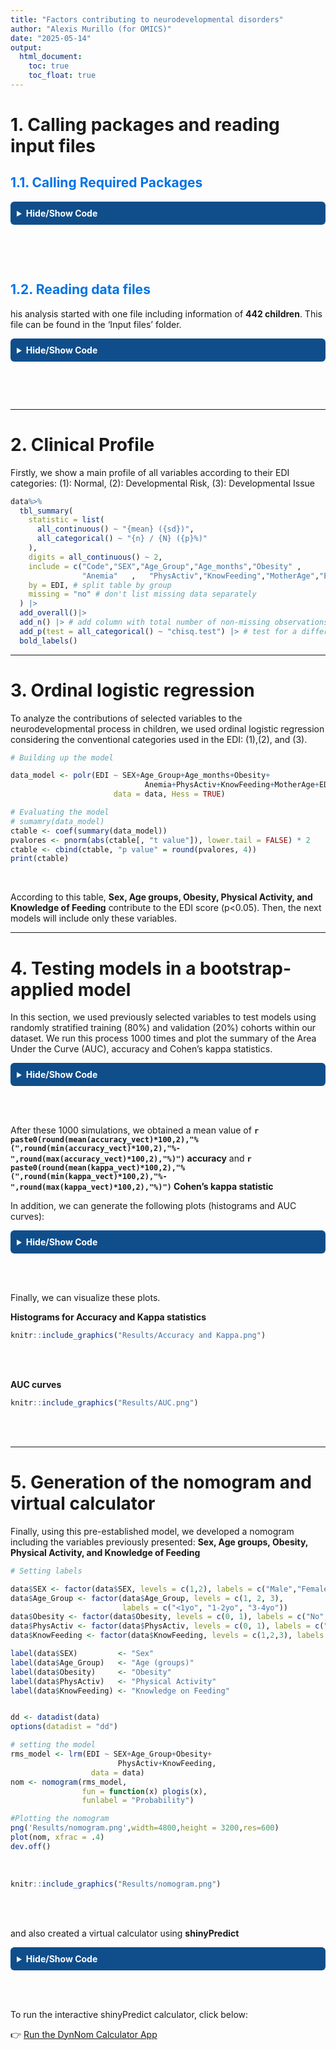 ```yaml
---
title: "Factors contributing to neurodevelopmental disorders"
author: "Alexis Murillo (for OMICS)"
date: "2025-05-14"
output: 
  html_document:
    toc: true
    toc_float: true
---
```


<style>
h2 {
  color: #0073e6;
}
</style>

# 1. Calling packages and reading input files

## 1.1. Calling Required Packages

<details>
<summary style="background-color:#104E8B; color:white; padding:10px; border-radius:6px; cursor:pointer; font-weight:bold;">Hide/Show Code</summary>

```r
library(caret)
library(dplyr)
library(effects)
library(gtsummary)
library(MASS)
library(pROC)
library(readxl)
library(rmarkdown)
library(rms)
library(tidyverse)
set.seed(1233)

```
</details> 

<br> <br>
```r

```
## 1.2. Reading data files

his analysis started with one file including information of **442 children**. This file can be found in the 'Input files' folder.

<details>
<summary style="background-color:#104E8B; color:white; padding:10px; border-radius:6px; cursor:pointer; font-weight:bold;">Hide/Show Code</summary>
```r

#Loading expression data
read_excel('Input File/BASE_OF.xlsx')->data

#Formatting data
data%>%
  mutate(SEX=factor(SEX,levels=c('1','2')),
         Age_Group=factor(Age_Group,levels=c('1','2','3')),
         Age_months=as.numeric(Age_months),
         EDI=factor(EDI,levels=c('1','2','3')),
         Obesity=factor(Obesity,levels=c('0','1')),
         Anemia=factor(Anemia,levels=c('0','1')),
         PhysActiv=factor(PhysActiv,levels=c('0','1')),
         KnowFeeding=factor(KnowFeeding,levels=c('1','2','3')),
         MotherAge=as.numeric(MotherAge),
         EDULevel=factor(EDULevel,levels=c('1','2','3','4','5'))
         )->data
data->data_calculator

```
</details>

<br> <br>
```r

```
\newpage
___

# 2. Clinical Profile

Firstly, we show a main profile of all variables according to their EDI categories:
(1): Normal, (2): Developmental Risk, (3): Developmental Issue

```r
data%>%
  tbl_summary(      
    statistic = list(
      all_continuous() ~ "{mean} ({sd})",
      all_categorical() ~ "{n} / {N} ({p}%)"
    ),
    digits = all_continuous() ~ 2,
    include = c("Code","SEX","Age_Group","Age_months","Obesity" ,   
                "Anemia"   ,   "PhysActiv","KnowFeeding","MotherAge","EDULevel" ),
    by = EDI, # split table by group
    missing = "no" # don't list missing data separately
  ) |> 
  add_overall()|> 
  add_n() |> # add column with total number of non-missing observations
  add_p(test = all_categorical() ~ "chisq.test") |> # test for a difference between groups
  bold_labels()
```
\newpage
___

# 3. Ordinal logistic regression

To analyze the contributions of selected variables to the neurodevelopmental process in children, we used ordinal logistic regression considering the conventional categories used in the EDI: (1),(2), and (3).

```r

# Building up the model

data_model <- polr(EDI ~ SEX+Age_Group+Age_months+Obesity+
                              Anemia+PhysActiv+KnowFeeding+MotherAge+EDULevel,
                       data = data, Hess = TRUE)

# Evaluating the model
# sumamry(data_model)
ctable <- coef(summary(data_model))
pvalores <- pnorm(abs(ctable[, "t value"]), lower.tail = FALSE) * 2
ctable <- cbind(ctable, "p value" = round(pvalores, 4))
print(ctable)
```
<br>

According to this table, **Sex, Age groups, Obesity, Physical Activity, and Knowledge of Feeding** contribute to the EDI score (p<0.05). Then, the next models will include only these variables.

\newpage
___

# 4. Testing models in a bootstrap-applied model

In this section, we used previously selected variables to test models using randomly stratified training (80%) and validation (20%) cohorts within our dataset. We run this process 1000 times and plot the summary of the Area Under the Curve (AUC), accuracy and Cohen’s kappa statistics.

<details>
<summary style="background-color:#104E8B; color:white; padding:10px; border-radius:6px; cursor:pointer; font-weight:bold;">Hide/Show Code</summary>
```r
# Number of iterations
n_reps <- 10

# Saving metrics
accuracy_vect <- numeric(n_reps)
kappa_vect <- numeric(n_reps)
labels_acu <- c()
pred_acu <- c()
probs_acu <- data.frame()

for (i in 1:n_reps) {
  
  # Random splitting training/validation cohorts
  trainIndex <- createDataPartition(data$EDI, p = 0.8, list = FALSE)
  training_data <- data[trainIndex, ]
  validation_data <- data[-trainIndex, ]
  
  # Traning the model
  data_model <- polr(EDI ~ SEX+Age_Group+Age_months+Obesity+
                              Anemia+PhysActiv+KnowFeeding+MotherAge+EDULevel,
                       data = training_data, Hess = TRUE)
  
  # Predicting results
  predictions <- predict(data_model, newdata = validation_data)
  probes <- predict(data_model, newdata = validation_data, type = "probs")
  
  # Evaluating parameters
  cm <- confusionMatrix(predictions, validation_data$EDI)
  accuracy_vect[i] <- cm$overall["Accuracy"]
  kappa_vect[i] <- cm$overall["Kappa"]
  
  # Saving results
  labels_acu <- c(labels_acu, as.character(validation_data$EDI))
  pred_acu <- c(pred_acu, as.character(predictions))
  probs_acu <- rbind(probs_acu, probes)
  
}

```
</details>
<br><br>

After these 1000 simulations, we obtained a mean value of **`r paste0(round(mean(accuracy_vect)*100,2),"% (",round(min(accuracy_vect)*100,2),"%-",round(max(accuracy_vect)*100,2),"%)")` accuracy** and **`r paste0(round(mean(kappa_vect)*100,2),"% (",round(min(kappa_vect)*100,2),"%-",round(max(kappa_vect)*100,2),"%)")` Cohen’s kappa statistic** 

In addition, we can generate the following plots (histograms and AUC curves):

<details>
<summary style="background-color:#104E8B; color:white; padding:10px; border-radius:6px; cursor:pointer; font-weight:bold;">Hide/Show Code</summary>
```r

# Histograms from Accuracy and Kappa 
png('Results/Accuracy and Kappa.png',width=3800,height = 2200,res=600)
par(mfrow = c(1, 2)) 
hist(accuracy_vect, main = "Accuracy Distribution", col = "lightblue")
hist(kappa_vect, main = "Kappa Distribution", col = "lightgreen")
dev.off()

# Generating AUC


# Checking labels
labels_factor <- factor(labels_acu, levels = levels(data$EDI))

# Using pROC
auc_multi <- multiclass.roc(response = labels_factor, predictor = as.matrix(probs_acu))



par(mfrow = c(1, 3))  

nivels <- levels(data$EDI)



#Saving plot
png('Results/AUC.png',width=5000,height = 2000,res=600)
par(mfrow = c(1, 3))
for (class in nivels) {
  
  # Setting Binary Labels (1 when it matches, 0 when it doesn't match)
  binary_response <- ifelse(labels_factor == class, 1, 0)
  
  if (length(unique(binary_response)) == 2) {
    
    # ROC_curve
    roc_class <- roc(binary_response, probs_acu[[class]])
    auc_value <- round(auc(roc_class), 3)
    
    # Plotting ROC
    plot(roc_class,
         main = paste("ROC - Class", class),
         col = "blue",
         lwd = 2)
    
    # Adding AUC values
    text(x = 0.4, y = 0.2, labels = paste("AUC =", round(auc_value,2)), col = "red", cex = 1.2)
    
    } else {
    cat("Class", class, "have insufficient data\n")
  }
}
dev.off()
```
</details>
<br><br>

Finally, we can visualize these plots.

**Histograms for Accuracy and Kappa statistics**

```r

knitr::include_graphics("Results/Accuracy and Kappa.png")

```
<br> <br>

**AUC curves**

```r

knitr::include_graphics("Results/AUC.png")

```
<br> <br>


\newpage
___

# 5. Generation of the nomogram and virtual calculator

Finally, using this pre-established model, we developed a nomogram including the variables previously presented: **Sex, Age groups, Obesity, Physical Activity, and Knowledge of Feeding**

```r
# Setting labels

data$SEX <- factor(data$SEX, levels = c(1,2), labels = c("Male","Female"))
data$Age_Group <- factor(data$Age_Group, levels = c(1, 2, 3), 
                         labels = c("<1yo", "1-2yo", "3-4yo"))
data$Obesity <- factor(data$Obesity, levels = c(0, 1), labels = c("No", "Yes"))
data$PhysActiv <- factor(data$PhysActiv, levels = c(0, 1), labels = c("No", "Yes"))
data$KnowFeeding <- factor(data$KnowFeeding, levels = c(1,2,3), labels = c("Low", "Intermediate","High"))

label(data$SEX)         <- "Sex"
label(data$Age_Group)   <- "Age (groups)"
label(data$Obesity)     <- "Obesity"
label(data$PhysActiv)   <- "Physical Activity"
label(data$KnowFeeding) <- "Knowledge on Feeding"


dd <- datadist(data)
options(datadist = "dd")

# setting the model
rms_model <- lrm(EDI ~ SEX+Age_Group+Obesity+
                        PhysActiv+KnowFeeding,
                  data = data)
nom <- nomogram(rms_model,
                fun = function(x) plogis(x),  
                funlabel = "Probability")

#Plotting the nomogram
png('Results/nomogram.png',width=4800,height = 3200,res=600)
plot(nom, xfrac = .4)
dev.off()
```
<br>
```r

knitr::include_graphics("Results/nomogram.png")

```
<br> <br>

and also created a virtual calculator using **shinyPredict**

<details>
<summary style="background-color:#104E8B; color:white; padding:10px; border-radius:6px; cursor:pointer; font-weight:bold;">Hide/Show Code</summary>
```r

 library(shiny) 
 library(ggplot2) 
 library(DT) 
 library(survival) 
 library(splines) 
 library(shinythemes) 
 library(ggthemes) 
 library(Epi) 
 # Load list of models 
 load(file="models.RData") 
 lv.malli.value<-as.character(seq(tmp.mallit)) 
 names(lv.malli.value)<-sapply(tmp.mallit,function(x){as.character(formula(x))[3]}) 
 tmp.dt.AIC<-data.frame(Model=sapply(tmp.mallit,function(x){as.character(formula(x))[3]}),
                                      AIC=sapply(tmp.mallit,function(x)AIC(x))) 
 tmp.dt.AIC<-tmp.dt.AIC[order(tmp.dt.AIC$AIC),] 
 tmp.dt.AIC$Relative.likelihood<-exp((tmp.dt.AIC$AIC[1]-tmp.dt.AIC$AIC)/2) 
 # Time variable name 
 lv.i.coxph<-sum(class(tmp.mallit[[1]])%in%'coxph') 
 lv.time<-gsub(x=strsplit(x=strsplit(x=as.character(formula(tmp.mallit[[1]]))[2],split = "\\(")[[1]][2],
                          split=",")[[1]][1],pattern = "\\)",replacement = "") 
 # X-variable names 
 tmp.otsikko<-names(tmp.mallit) 
 if(is.null(tmp.otsikko)){Models.otsikko<-paste0("Model ",seq(length(tmp.mallit)))} 
 if(!is.null(tmp.otsikko)){Models.otsikko<-ifelse(tmp.otsikko=="",paste0("Model ",seq(length(tmp.mallit))),tmp.otsikko)} 
 # Osa 1 loppu 
lv.xvars<-c("SEX", "Age_Group", "Obesity", "PhysActiv", "KnowFeeding")
# Osa 1A alku 
 # Data frame containing predictions 
 tee.dt<-function(input){ 
     lv.dt<-expand.grid( 
 # Osa 1A loppu 
SEX=factor(input$SEX,levels=c("Male","Female")),
Age_Group=factor(input$Age_Group,levels=c("<1yo","1-2yo","3-4yo")),
Obesity=factor(input$Obesity,levels=c("No","Yes")),
PhysActiv=factor(input$PhysActiv,levels=c("No","Yes")),
KnowFeeding=factor(input$KnowFeeding,levels=c("Low","Intermediate","High"))# Osa 2 alku 
     ) 
     lv.class<-class(tmp.mallit[[as.numeric(input$Model)]]) 
     if(sum(lv.class%in%"coxph")>0){ 
         lv.pred<-predict(tmp.mallit[[as.numeric(input$Model)]],newdata=lv.dt,se.fit = TRUE,type="survival") 
     } 
     if(sum(lv.class%in%c("lm","glm"))>0){lv.pred<-predict(tmp.mallit[[as.numeric(input$Model)]],newdata=lv.dt,se.fit = TRUE,type="response")} 
     lv.dt$Predicted<-lv.pred$fit 
     lv.dt$se.fit<-lv.pred$se.fit 
     lv.dt$Predicted.lo<-lv.pred$fit-1.96*lv.pred$se.fit 
     lv.dt$Predicted.hi<-lv.pred$fit+1.96*lv.pred$se.fit 
     if(sum(lv.class%in%"coxph")>0){ 
          lv.dt$Predicted.lo<-ifelse(lv.dt$Predicted.lo<0,0,lv.dt$Predicted.lo) 
      } 
     lv.dt 
 } 
 # Define UI for application that draws a histogram 
 ui <- fluidPage(theme = shinytheme( 
 "readable"), 
     # Application title 
     titlePanel( 
 "Neurodevelopmental disorder in Children"), 
     # Sidebar with a slider input 
     sidebarLayout( 
         sidebarPanel( 
             #textAreaInput("AddPlot",label="Add plot script",value="",rows=3), 
             #actionButton("Toteuta", label="Submit"), 
             radioButtons("Model",label="Select model", 
                              choices=lv.malli.value,inline=FALSE), 
             # Osa 2 loppu 
radioButtons(inputId="SEX", label="Sex",
 choices=c("Male"="Male","Female"="Female"), selected = "Male"),
radioButtons(inputId="Age_Group", label="Age (groups)",
 choices=c("<1yo"="<1yo","1-2yo"="1-2yo","3-4yo"="3-4yo"), selected = "<1yo"),
radioButtons(inputId="Obesity", label="Obesity",
 choices=c("No"="No","Yes"="Yes"), selected = "No"),
radioButtons(inputId="PhysActiv", label="Physical Activity",
 choices=c("No"="No","Yes"="Yes"), selected = "No"),
radioButtons(inputId="KnowFeeding", label="Knowledge on Feeding",
 choices=c("Low"="Low","Intermediate"="Intermediate","High"="High"), selected = "Low"),            # Osa 3 alku 
         ), 
         mainPanel( 
             tabsetPanel(id='tabs', 
                 tabPanel("Plot",plotOutput("distPlot")), 
                 tabPanel("Data", dataTableOutput("Data")), 
                tabPanel("Summary", verbatimTextOutput("Summary")), 
                 tabPanel("AIC", htmlOutput("AICTab")), 
                 tabPanel("Info",htmlOutput("Info")) 
         ) 
     ) 
 )) 
 # Define server logic required to draw a histogram 
 server <- function(input, output, session) { 
  
     output$distPlot <- renderPlot({ 
         tmp.dt<-tee.dt(input) 
         #browser()
         colore<-hsv(runif(1), 1, 1)
          lv.txt<-paste("lv.p1<-ggplot(tmp.dt,aes(x=1,y=Predicted))+geom_line(color=colore)+geom_point(color=colore)+
                        geom_errorbar(aes(ymin = tmp.dt$Predicted.lo, ymax = tmp.dt$Predicted.hi),width = 0.1,color=colore)+
                        geom_ribbon(aes(ymin = tmp.dt$Predicted.lo, ymax = tmp.dt$Predicted.hi), alpha=.2,color=colore)+
                        coord_flip()+theme_bw()+
                        geom_text(aes(x=1.2,y=Predicted),label=paste0(round(tmp.dt$Predicted,2),
                        ' (',round(tmp.dt$Predicted.lo,2),'-',
                        round(tmp.dt$Predicted.hi,2),')'),size=3.5)+
                        scale_x_continuous(name='',limits=c(0.5,1.5),breaks=c(0,2))+
                        scale_y_continuous(name='Prediction',limits=c(-0.2,1.2),breaks=c(0,0.25,0.5,0.75,1))") 
         
          eval(parse(text=lv.txt)) 
          
         input$Toteuta 

         lv.p1 
     },width=800,height=500,res=300) 
     output$Data<-DT::renderDataTable({ 
         tmp.dt<-tee.dt(input) 
     tmp.title<-'Data and predictions' 
 DT::datatable(tmp.dt,
                           extensions = 'Buttons',escape=TRUE,
                           options = list(
                             pageLength = 50,
                             dom = 'Blfrtip',
                             buttons = list(
                               list(extend = 'copy', title = tmp.title),
                               list(extend = 'csv', title = tmp.title),
                               list(extend = 'excel', title = tmp.title),
                               list(extend = 'pdf', title = tmp.title)
                             )
                           )) 
     }) 
     output$AICTab<- renderPrint({ 
       knitr::kable(tmp.dt.AIC,format='html',caption='Compring models with AIC') 
      }) 
     output$Summary<- renderPrint({ 
      if(sum(class(tmp.mallit[[as.numeric(input$Model)]])%in%"coxph")>0)lv.testi<-cox.zph(tmp.mallit[[as.numeric(input$Model)]]) 
     else{lv.testi<-NULL} 
         tmp.ulos.S<-list(summary(tmp.mallit[[as.numeric(input$Model)]]),lv.testi) 
          if(is.null(lv.testi)) {names(tmp.ulos.S)<-c('Model','')} 
          if(!is.null(lv.testi)) {names(tmp.ulos.S)<-c('Model','Testing PH assumption')} 
         cat("\n Current model:" ,Models.otsikko[as.numeric(input$Model)],"\n\n") 
         tmp.ulos.S 
     }) 
     output$Info<-renderText({ 
          HTML( scan(quiet=TRUE,file="ModelInfo.html",what=""))}) 
 } 
 # Run the application 
 shinyApp(ui = ui, server = server) 

# Using shinylive and 
shinylive::export(appdir = "ShinyApp", destdir = "docs")
#httpuv::runStaticServer("docs")

```
</details>
<br>
<br>

To run the interactive shinyPredict calculator, click below:

👉 [Run the DynNom Calculator App]()
